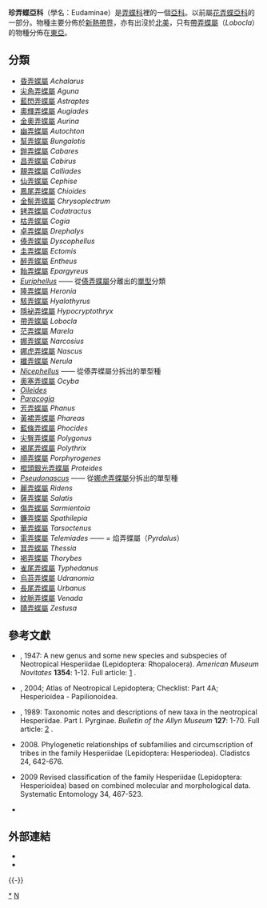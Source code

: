 {{NoteTA|G1=Butterfly}}
{{Automatic taxobox
| taxon = Eudaminae
| image = Brown longtail (Urbanus procne) (2).jpg
| image_caption = 棕色長尾弄蝶<br />''Urbanus procne''
| authority = Mabille 1877
| subdivision_ranks = [[屬|屬]]
| subdivision = 
共45個，詳見正文。
}}

'''珍弄蝶亞科'''（學名：Eudaminae）是[[弄蝶科|弄蝶科]]裡的一個[[亞科|亞科]]。以前屬[[花弄蝶亞科|花弄蝶亞科]]的一部分。物種主要分佈於[[新熱帶界|新熱帶界]]，亦有出沒於[[北美|北美]]，只有[[帶弄蝶屬|帶弄蝶屬]]（''Lobocla''）的物種分佈在[[東亞|東亞]]。

== 分類 ==
* [[昏弄蝶屬|昏弄蝶屬]] ''Achalarus''
* [[尖角弄蝶屬|尖角弄蝶屬]] ''Aguna''
* [[藍閃弄蝶屬|藍閃弄蝶屬]] ''Astraptes''
* [[奧輝弄蝶屬|奧輝弄蝶屬]] ''Augiades''
* [[金奧弄蝶屬|金奧弄蝶屬]] ''Aurina''
* [[幽弄蝶屬|幽弄蝶屬]] ''Autochton''
* [[幫弄蝶屬|幫弄蝶屬]] ''Bungalotis''
* [[鎧弄蝶屬|鎧弄蝶屬]] ''Cabares''
* [[昌弄蝶屬|昌弄蝶屬]] ''Cabirus''
* [[靚弄蝶屬|靚弄蝶屬]] ''Calliades''
* [[仙弄蝶屬|仙弄蝶屬]] ''Cephise''
* [[鳳尾弄蝶屬|鳳尾弄蝶屬]] ''Chioides''
* [[金鬃弄蝶屬|金鬃弄蝶屬]] ''Chrysoplectrum''
* [[銬弄蝶屬|銬弄蝶屬]] ''Codatractus''
* [[枯弄蝶屬|枯弄蝶屬]] ''Cogia''
* [[卓弄蝶屬|卓弄蝶屬]] ''Drephalys''
* [[傣弄蝶屬|傣弄蝶屬]] ''Dyscophellus''
* [[圭弄蝶屬|圭弄蝶屬]] ''Ectomis''
* [[醉弄蝶屬|醉弄蝶屬]] ''Entheus''
* [[飴弄蝶屬|飴弄蝶屬]] ''Epargyreus''
* ''[[Euriphellus|Euriphellus]]'' —— 從[[傣弄蝶屬|傣弄蝶屬]]分離出的[[單型|單型]]分類
* [[隆弄蝶屬|隆弄蝶屬]] ''Heronia''
* [[駭弄蝶屬|駭弄蝶屬]] ''Hyalothyrus''
* [[隱袐弄蝶屬|隱袐弄蝶屬]] ''Hypocryptothryx''
* [[帶弄蝶屬|帶弄蝶屬]] ''Lobocla''
* [[茫弄蝶屬|茫弄蝶屬]] ''Marela''
* [[娜弄蝶屬|娜弄蝶屬]] ''Narcosius''
* [[娜虎弄蝶屬|娜虎弄蝶屬]] ''Nascus''
* [[纖弄蝶屬|纖弄蝶屬]] ''Nerula''
* ''[[Nicephellus|Nicephellus]]'' —— 從傣弄蝶屬分拆出的單型種
* [[奧塞弄蝶屬|奧塞弄蝶屬]] ''Ocyba''
* ''[[Oileides|Oileides]]''
* ''[[Paracogia|Paracogia]]''
* [[芳弄蝶屬|芳弄蝶屬]] ''Phanus''
* [[黃裙弄蝶屬|黃裙弄蝶屬]] ''Phareas''
* [[藍條弄蝶屬|藍條弄蝶屬]] ''Phocides''
* [[尖臀弄蝶屬|尖臀弄蝶屬]] ''Polygonus''
* [[褐尾弄蝶屬|褐尾弄蝶屬]] ''Polythrix''
* [[順弄蝶屬|順弄蝶屬]] ''Porphyrogenes''
* [[橙頭銀光弄蝶屬|橙頭銀光弄蝶屬]] ''Proteides''
* ''[[Pseudonascus|Pseudonascus]]'' —— 從[[娜虎弄蝶屬|娜虎弄蝶屬]]分拆出的單型種
* [[麗弄蝶屬|麗弄蝶屬]] ''Ridens''
* [[薩弄蝶屬|薩弄蝶屬]] ''Salatis''
* [[傷弄蝶屬|傷弄蝶屬]] ''Sarmientoia''
* [[鐮弄蝶屬|鐮弄蝶屬]] ''Spathilepia'' 
* [[華弄蝶屬|華弄蝶屬]] ''Tarsoctenus''
* [[電弄蝶屬|電弄蝶屬]] ''Telemiades'' —— = 焰弄蝶屬（''Pyrdalus''）
* [[茸弄蝶屬|茸弄蝶屬]] ''Thessia''
* [[褐弄蝶屬|褐弄蝶屬]] ''Thorybes''
* [[雀尾弄蝶屬|雀尾弄蝶屬]] ''Typhedanus''
* [[烏苔弄蝶屬|烏苔弄蝶屬]] ''Udranomia''
* [[長尾弄蝶屬|長尾弄蝶屬]] ''Urbanus''
* [[紋脈弄蝶屬|紋脈弄蝶屬]] ''Venada''
* [[賾弄蝶屬|賾弄蝶屬]] ''Zestusa''

== 參考文獻 ==
* {{aut|Bell, E.L.}}, 1947: A new genus and some new species and subspecies of Neotropical Hesperiidae (Lepidoptera: Rhopalocera). ''American Museum Novitates'' '''1354''': 1-12. Full article: [http://digitallibrary.amnh.org/dspace/bitstream/2246/2320/1/N1354.pdf] {{Wayback|url=http://digitallibrary.amnh.org/dspace/bitstream/2246/2320/1/N1354.pdf |date=20070612144037 }}.
* {{aut|Lamas, G.}}, 2004; Atlas of Neotropical Lepidoptera; Checklist: Part 4A; Hesperioidea - Papilionoidea.
* {{aut|Steinhauser, S.R.}}, 1989: Taxonomic notes and descriptions of new taxa in the neotropical Hesperiidae. Part I. Pyrginae. ''Bulletin of the Allyn Museum'' '''127''': 1-70. Full article: [http://www.flmnh.ufl.edu/mcguire/allyn_pdfs/AME127.pdf] {{Wayback|url=http://www.flmnh.ufl.edu/mcguire/allyn_pdfs/AME127.pdf |date=20120126184930 }}.
* {{aut|Warren, A. D., Ogawa, J. R. & Brower, A. V. Z.}} 2008. Phylogenetic relationships of subfamilies and circumscription of tribes in the family Hesperiidae (Lepidoptera: Hesperiodea). Cladistcs 24, 642-676.
* {{aut|Warren, A. D., Ogawa, J. R. & Brower, A. V. Z.}} 2009 Revised classification of the family Hesperiidae (Lepidoptera: Hesperioidea) based on combined molecular and morphological data. Systematic Entomology 34, 467-523.
* {{Cite book | author = 袁鋒、袁向群、薛國喜 | title = 中國動物誌 昆蟲綱 第五十五卷 鱗翅目 弄蝶科 | location = 中國 北京 | publisher = 科學出版社 | date = 2015 | ISBN = 9787030439147 | language = zh-hans }}

== 外部連結 ==
* {{Commonscat-inline|Eudaminae|珍弄蝶亞科}}
* {{Wikispecies-inline|Eudaminae|珍弄蝶亞科}}
{{taxonbar|from= Q774220}}
{{-}}
{{蝴蝶分類}}
[[Category:珍弄蝶亞科|*]]
[[Category:弄蝶科|N]]